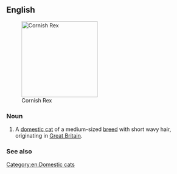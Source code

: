 ==English==
[[Image:CRX Casper.JPG|thumb|right|200px|Cornish Rex]]

===Noun===
{{en-noun|es}}

# A [[domestic cat]] of a medium-sized [[breed]] with short wavy hair, originating in [[Great Britain]].

===See also===
{{pedia}}
{{commonslite}}

[[Category:en:Domestic cats]]